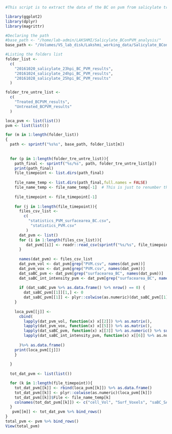 ``` r
#This script is to extract the data of the BC on pvm from salicylate treated experiment in 24hpi. There were three dataset with 23, 24 & 25 hpi timepoints. The results were obtained by using the macro "BC_PVM_salicylate_Nov17.ijm".
```

``` r
library(ggplot2)
library(dplyr)
library(magrittr)
```

``` r
#Declaring the path
#base_path <- "/home/lab-admin/LAKSHMI/Salicylate_BConPVM_analysis/"
base_path <- "/Volumes/VS_lab_disk/Lakshmi_working_data/Salicylate_BConPVM_analysis/"

#Listing the folders list
folder_list <-
  c(
    "20161020_salicylate_23hpi_BC_PVM_results",
    "20161024_salicylate_24hpi_BC_PVM_results",
    "20161028_salicylate_25hpi_BC_PVM_results"
  )

folder_tre_untre_list <-
  c(
    "Treated_BCPVM_results",
    "Untreated_BCPVM_results"
  )
```

``` r
loca_pvm <- list(list())
pvm <- list(list())

for (m in 1:length(folder_list))
{
  path <- sprintf("%s%s", base_path, folder_list[m])
  
  
  for (p in 1:length(folder_tre_untre_list)){
    path_final <- sprintf("%s/%s", path, folder_tre_untre_list[p])
    print(path_final)
    file_timepoint <- list.dirs(path_final)
    
    file_name_temp <- list.dirs(path_final,full.names = FALSE) 
    file_name_temp <- file_name_temp[-1]  # This is just to renumber the array number
    
    file_timepoint <- file_timepoint[-1]
    
    for (j in 1:length(file_timepoint)){
      files_csv_list <-
        c(
          "statistics_PVM_surfacearea_BC.csv",
           "statistics_PVM.csv"
         )
      dat_pvm <- list()
      for (i in 1:length(files_csv_list)){
         dat_pvm[[i]] <- readr::read_csv(sprintf("%s/%s", file_timepoint[j], files_csv_list[[i]]))
      }
      
      names(dat_pvm) <- files_csv_list
      dat_pvm_vol <- dat_pvm[grep("PVM.csv", names(dat_pvm))]
      dat_pvm_vox <- dat_pvm[grep("PVM.csv", names(dat_pvm))]
      dat_saBC_pvm <- dat_pvm[grep("surfacearea_BC", names(dat_pvm))]
      dat_saBC_int_intensity_pvm <- dat_pvm[grep("surfacearea_BC", names(dat_pvm))]
      
      if (dat_saBC_pvm %>% as.data.frame() %>% nrow() == 0) {
        dat_saBC_pvm[[1]][1,] <- 0 
        dat_saBC_pvm[[1]] <- plyr::colwise(as.numeric)(dat_saBC_pvm[[1]])
    }
    
    loca_pvm[[j]] <-
      cbind(
        lapply(dat_pvm_vol, function(x) x[[2]]) %>% as.matrix(),
        lapply(dat_pvm_vox, function(x) x[[5]]) %>% as.matrix(),
        lapply(dat_saBC_pvm, function(x) x[[3]] %>% as.numeric() %>% sum()/2) %>% as.matrix(),
        lapply(dat_saBC_int_intensity_pvm, function(x) x[[6]] %>% as.numeric %>% sum()) %>% as.matrix()
        
      )%>% as.data.frame()
    print(loca_pvm[[j]])
    }
    
  }
  
  tot_dat_pvm <- list(list())

  for (k in 1:length(file_timepoint)){
    tot_dat_pvm[[k]] <- rbind(loca_pvm[[k]]) %>% as.data.frame()
    tot_dat_pvm[[k]] <- plyr::colwise(as.numeric)(loca_pvm[[k]])
    tot_dat_pvm[[k]]$File <- file_name_temp[k]
    colnames(tot_dat_pvm[[k]]) <- c("cell_Vol", "Surf_Voxels", "saBC_SA", "saBC_SV", "File Name")
  }
   pvm[[m]] <- tot_dat_pvm %>% bind_rows()
}
total_pvm <- pvm %>% bind_rows()
View(total_pvm)

  
  

```






